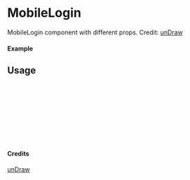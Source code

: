 
<Meta of={MobileLogin} title="unDraw/MobileLogin" />

# MobileLogin

MobileLogin component with different props.
Credit: [unDraw](https://undraw.co/illustrations)

#### Example

<Canvas of={MobileLogin.Primary} />

## Usage

```ts
import { MobileLogin } from "yadl-ui";

const Example = () => {
  return (
      <MobileLogin />
  );
};

export default Example;
```

#### Credits
[unDraw](https://undraw.co/illustrations)
